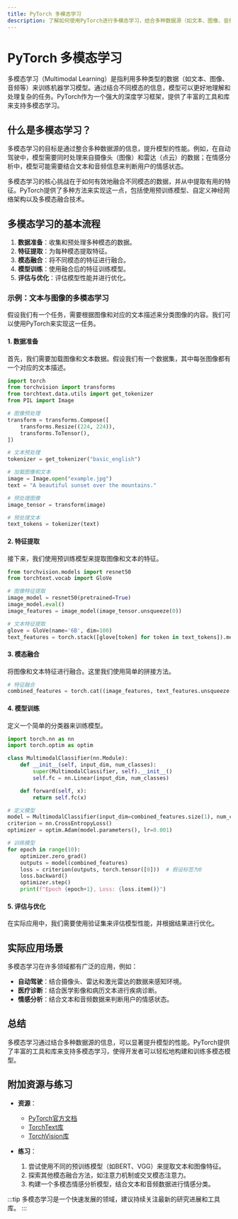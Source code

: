 ```yaml
---
title: PyTorch 多模态学习
description: 了解如何使用PyTorch进行多模态学习，结合多种数据源（如文本、图像、音频）来构建强大的深度学习模型。
---
```


# PyTorch 多模态学习

多模态学习（Multimodal Learning）是指利用多种类型的数据（如文本、图像、音频等）来训练机器学习模型。通过结合不同模态的信息，模型可以更好地理解和处理复杂的任务。PyTorch作为一个强大的深度学习框架，提供了丰富的工具和库来支持多模态学习。

## 什么是多模态学习？

多模态学习的目标是通过整合多种数据源的信息，提升模型的性能。例如，在自动驾驶中，模型需要同时处理来自摄像头（图像）和雷达（点云）的数据；在情感分析中，模型可能需要结合文本和音频信息来判断用户的情感状态。

多模态学习的核心挑战在于如何有效地融合不同模态的数据，并从中提取有用的特征。PyTorch提供了多种方法来实现这一点，包括使用预训练模型、自定义神经网络架构以及多模态融合技术。

## 多模态学习的基本流程

1. **数据准备**：收集和预处理多种模态的数据。
2. **特征提取**：为每种模态提取特征。
3. **模态融合**：将不同模态的特征进行融合。
4. **模型训练**：使用融合后的特征训练模型。
5. **评估与优化**：评估模型性能并进行优化。

### 示例：文本与图像的多模态学习

假设我们有一个任务，需要根据图像和对应的文本描述来分类图像的内容。我们可以使用PyTorch来实现这一任务。

#### 1. 数据准备

首先，我们需要加载图像和文本数据。假设我们有一个数据集，其中每张图像都有一个对应的文本描述。

```python
import torch
from torchvision import transforms
from torchtext.data.utils import get_tokenizer
from PIL import Image

# 图像预处理
transform = transforms.Compose([
    transforms.Resize((224, 224)),
    transforms.ToTensor(),
])

# 文本预处理
tokenizer = get_tokenizer("basic_english")

# 加载图像和文本
image = Image.open("example.jpg")
text = "A beautiful sunset over the mountains."

# 预处理图像
image_tensor = transform(image)

# 预处理文本
text_tokens = tokenizer(text)
```

#### 2. 特征提取

接下来，我们使用预训练模型来提取图像和文本的特征。

```python
from torchvision.models import resnet50
from torchtext.vocab import GloVe

# 图像特征提取
image_model = resnet50(pretrained=True)
image_model.eval()
image_features = image_model(image_tensor.unsqueeze(0))

# 文本特征提取
glove = GloVe(name='6B', dim=100)
text_features = torch.stack([glove[token] for token in text_tokens]).mean(dim=0)
```

#### 3. 模态融合

将图像和文本特征进行融合。这里我们使用简单的拼接方法。

```python
# 特征融合
combined_features = torch.cat((image_features, text_features.unsqueeze(0)), dim=1)
```

#### 4. 模型训练

定义一个简单的分类器来训练模型。

```python
import torch.nn as nn
import torch.optim as optim

class MultimodalClassifier(nn.Module):
    def __init__(self, input_dim, num_classes):
        super(MultimodalClassifier, self).__init__()
        self.fc = nn.Linear(input_dim, num_classes)

    def forward(self, x):
        return self.fc(x)

# 定义模型
model = MultimodalClassifier(input_dim=combined_features.size(1), num_classes=10)
criterion = nn.CrossEntropyLoss()
optimizer = optim.Adam(model.parameters(), lr=0.001)

# 训练模型
for epoch in range(10):
    optimizer.zero_grad()
    outputs = model(combined_features)
    loss = criterion(outputs, torch.tensor([0]))  # 假设标签为0
    loss.backward()
    optimizer.step()
    print(f"Epoch {epoch+1}, Loss: {loss.item()}")
```

#### 5. 评估与优化

在实际应用中，我们需要使用验证集来评估模型性能，并根据结果进行优化。

## 实际应用场景

多模态学习在许多领域都有广泛的应用，例如：

- **自动驾驶**：结合摄像头、雷达和激光雷达的数据来感知环境。
- **医疗诊断**：结合医学影像和病历文本进行疾病诊断。
- **情感分析**：结合文本和音频数据来判断用户的情感状态。

## 总结

多模态学习通过结合多种数据源的信息，可以显著提升模型的性能。PyTorch提供了丰富的工具和库来支持多模态学习，使得开发者可以轻松地构建和训练多模态模型。

## 附加资源与练习

- **资源**：
  - [PyTorch官方文档](https://pytorch.org/docs/stable/index.html)
  - [TorchText库](https://pytorch.org/text/stable/index.html)
  - [TorchVision库](https://pytorch.org/vision/stable/index.html)

- **练习**：
  1. 尝试使用不同的预训练模型（如BERT、VGG）来提取文本和图像特征。
  2. 探索其他模态融合方法，如注意力机制或交叉模态注意力。
  3. 构建一个多模态情感分析模型，结合文本和音频数据进行情感分类。

:::tip
多模态学习是一个快速发展的领域，建议持续关注最新的研究进展和工具库。
:::